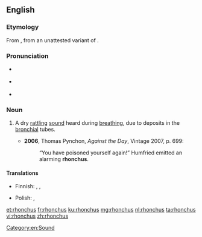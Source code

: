 {{was wotd|2009|November|16}}
==English==

===Etymology===
From {{etyl|la|en}} {{term|rhonchus|lang=la}}, from an unattested variant of {{etyl|grc|en}} {{term|ῥέγχος||snoring|tr=rhenkhos|lang=grc}}.

===Pronunciation===
* {{a|UK}} {{IPA|/ˈɹɒŋ.kəs/|lang=en}}
* {{a|US}} {{IPA|/ˈɹɑŋ.kəs/|lang=en}}
* {{audio|En-us-rhonchus.ogg|Audio (US)|lang=en}}

===Noun===
{{en-noun|rhonchi}}

# {{context|medicine|lang=en}} A dry [[rattling]] [[sound]] heard during [[breathing]], due to deposits in the [[bronchial]] tubes.
#* '''2006''', Thomas Pynchon, ''Against the Day'', Vintage 2007, p. 699:
#*: “You have poisoned yourself again!” Humfried emitted an alarming '''rhonchus'''.

====Translations====
{{trans-top|sound}}
* Finnish: {{t|fi|rohina}}, {{t|fi|rahina}},  {{t|fi|korina}}
{{trans-mid}}
* Polish: {{t|pl|rzężenie}},  {{t|pl|rzężenia|p}}
{{trans-bottom}}

[[Category:en:Sound]]

[[et:rhonchus]]
[[fr:rhonchus]]
[[ku:rhonchus]]
[[mg:rhonchus]]
[[nl:rhonchus]]
[[ta:rhonchus]]
[[vi:rhonchus]]
[[zh:rhonchus]]